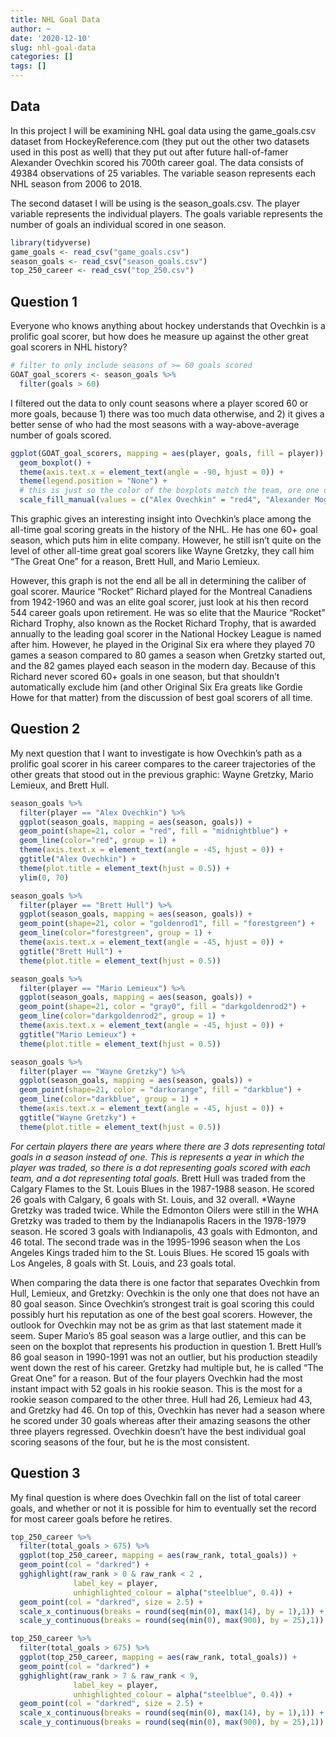 ```yaml
---
title: NHL Goal Data
author: ~
date: '2020-12-10'
slug: nhl-goal-data
categories: []
tags: []
---
```


## Data

In this project I will be examining NHL goal data using the game_goals.csv dataset from HockeyReference.com (they put out the other two datasets used in this post as well) that they put out after future hall-of-famer Alexander Ovechkin scored his 700th career goal. The data consists of 49384 observations of 25 variables. The variable season represents each NHL season from 2006 to 2018. 

The second dataset I will be using is the season_goals.csv. The player variable represents the individual players. The goals variable represents the number of goals an individual scored in one season. 

```r
library(tidyverse)
game_goals <- read_csv("game_goals.csv")
season_goals <- read_csv("season_goals.csv")
top_250_career <- read_csv("top_250.csv")
```


## Question 1

Everyone who knows anything about hockey understands that Ovechkin is a prolific goal scorer, but how does he measure up against the other great goal scorers in NHL history?

```r
# filter to only include seasons of >= 60 goals scored
GOAT_goal_scorers <- season_goals %>%
  filter(goals > 60)
```

I filtered out the data to only count seasons where a player scored 60 or more goals, because 1) there was too much data otherwise, and 2) it gives a better sense of who had the most seasons with a way-above-average number of goals scored.

```r
ggplot(GOAT_goal_scorers, mapping = aes(player, goals, fill = player)) +
  geom_boxplot() +
  theme(axis.text.x = element_text(angle = -90, hjust = 0)) +
  theme(legend.position = "None") +
  # this is just so the color of the boxplots match the team, ore one of the teams, the player played for
  scale_fill_manual(values = c("Alex Ovechkin" = "red4", "Alexander Mogilny" = "navy", "Bernie Nicholls" = "gray4", "Bobby Hull" = "red4", "Brett Hull" = "green4", "Jari Kurri" = "orangered", "Jaromir Jagr*" = "yellow3", "Lanny McDonald" = "red3", "Luc Robitaille" = "darkorchid4", "Mario Lemieux" = "yellow2", "Mike Bossy" = "chocolate1", "Phil Esposito" = "gold", "Reggie Leach" = "darkorange",  "Steve Yzerman" = "red3", "Teemu Selanne" = "navyblue", "Wayne Gretzky" = "mediumblue"))
```

This graphic gives an interesting insight into Ovechkin's place among the all-time goal scoring greats in the history of the NHL. He has one 60+ goal season, which puts him in elite company. However, he still isn't quite on the level of other all-time great goal scorers like Wayne Gretzky, they call him "The Great One" for a reason, Brett Hull, and Mario Lemieux.

However, this graph is not the end all be all in determining the caliber of goal scorer. Maurice "Rocket" Richard played for the Montreal Canadiens from 1942-1960 and was an elite goal scorer, just look at his then record 544 career goals upon retirement. He was so elite that the Maurice "Rocket" Richard Trophy, also known as the Rocket Richard Trophy, that is awarded annually to the leading goal scorer in the National Hockey League is named after him. However, he played in the Original Six era where they played 70 games a season compared to 80 games a season when Gretzky started out, and the 82 games played each season in the modern day. Because of this Richard never scored 60+ goals in one season, but that shouldn't automatically exclude him (and other Original Six Era greats like Gordie Howe for that matter) from the discussion of best goal scorers of all time. 


## Question 2

My next question that I want to investigate is how Ovechkin's path as a prolific goal scorer in his career compares to the career trajectories of the other greats that stood out in the previous graphic: Wayne Gretzky, Mario Lemieux, and Brett Hull.

```r

season_goals %>%
  filter(player == "Alex Ovechkin") %>%
  ggplot(season_goals, mapping = aes(season, goals)) +
  geom_point(shape=21, color = "red", fill = "midnightblue") +
  geom_line(color="red", group = 1) +
  theme(axis.text.x = element_text(angle = -45, hjust = 0)) +
  ggtitle("Alex Ovechkin") +
  theme(plot.title = element_text(hjust = 0.5)) +
  ylim(0, 70)

season_goals %>%
  filter(player == "Brett Hull") %>%
  ggplot(season_goals, mapping = aes(season, goals)) +
  geom_point(shape=21, color = "goldenrod1", fill = "forestgreen") +
  geom_line(color="forestgreen", group = 1) +
  theme(axis.text.x = element_text(angle = -45, hjust = 0)) +
  ggtitle("Brett Hull") +
  theme(plot.title = element_text(hjust = 0.5))

season_goals %>%
  filter(player == "Mario Lemieux") %>%
  ggplot(season_goals, mapping = aes(season, goals)) +
  geom_point(shape=21, color = "gray0", fill = "darkgoldenrod2") +
  geom_line(color="darkgoldenrod2", group = 1) +
  theme(axis.text.x = element_text(angle = -45, hjust = 0)) +
  ggtitle("Mario Lemieux") +
  theme(plot.title = element_text(hjust = 0.5))

season_goals %>%
  filter(player == "Wayne Gretzky") %>%
  ggplot(season_goals, mapping = aes(season, goals)) +
  geom_point(shape=21, color = "darkorange", fill = "darkblue") +
  geom_line(color="darkblue", group = 1) +
  theme(axis.text.x = element_text(angle = -45, hjust = 0)) +
  ggtitle("Wayne Gretzky") +
  theme(plot.title = element_text(hjust = 0.5))

```
*For certain players there are years where there are 3 dots representing total goals in a season instead of one. This is represents a year in which the player was traded, so there is a dot representing goals scored with each team, and a dot representing total goals. 
*Brett Hull was traded from the Calgary Flames to the St. Louis Blues in the 1987-1988 season. He scored 26 goals with Calgary, 6 goals with St. Louis, and 32 overall.
*Wayne Gretzky was traded twice. While the Edmonton Oilers were still in the WHA Gretzky was traded to them by the Indianapolis Racers in the 1978-1979 season. He scored 3 goals with Indianapolis, 43 goals with Edmonton, and 46 total. The second trade was in the 1995-1996 season when the Los Angeles Kings traded him to the St. Louis Blues. He scored 15 goals with Los Angeles, 8 goals with St. Louis, and 23 goals total. 


When comparing the data there is one factor that separates Ovechkin from Hull, Lemieux, and Gretzky: Ovechkin is the only one that does not have an 80 goal season. Since Ovechkin's strongest trait is goal scoring this could possibly hurt his reputation as one of the best goal scorers. However, the outlook for Ovechkin may not be as grim as that last statement made it seem. Super Mario's 85 goal season was a large outlier, and this can be seen on the boxplot that represents his production in question 1. Brett Hull's 86 goal season in 1990-1991 was not an outlier, but his production steadily went down the rest of his career. Gretzky had multiple but, he is called "The Great One" for a reason. But of the four players Ovechkin had the most instant impact with 52 goals in his rookie season. This is the most for a rookie season compared to the other three. Hull had 26, Lemieux had 43, and Gretzky had 46. On top of this, Ovechkin has never had a season where he scored under 30 goals whereas after their amazing seasons the other three players regressed. Ovechkin doesn't have the best individual goal scoring seasons of the four, but he is the most consistent.


## Question 3

My final question is where does Ovechkin fall on the list of total career goals, and whether or not it is possible for him to eventually set the record for most career goals before he retires.

```r

top_250_career %>%
  filter(total_goals > 675) %>%
  ggplot(top_250_career, mapping = aes(raw_rank, total_goals)) +
  geom_point(col = "darkred") +
  gghighlight(raw_rank > 0 & raw_rank < 2 ,
              label_key = player,
              unhighlighted_colour = alpha("steelblue", 0.4)) +
  geom_point(col = "darkred", size = 2.5) +
  scale_x_continuous(breaks = round(seq(min(0), max(14), by = 1),1)) +
  scale_y_continuous(breaks = round(seq(min(0), max(900), by = 25),1)) 

top_250_career %>%
  filter(total_goals > 675) %>%
  ggplot(top_250_career, mapping = aes(raw_rank, total_goals)) +
  geom_point(col = "darkred") +
  gghighlight(raw_rank > 7 & raw_rank < 9,
              label_key = player,
              unhighlighted_colour = alpha("steelblue", 0.4)) +
  geom_point(col = "darkred", size = 2.5) +
  scale_x_continuous(breaks = round(seq(min(0), max(14), by = 1),1)) +
  scale_y_continuous(breaks = round(seq(min(0), max(900), by = 25),1)) 

```






